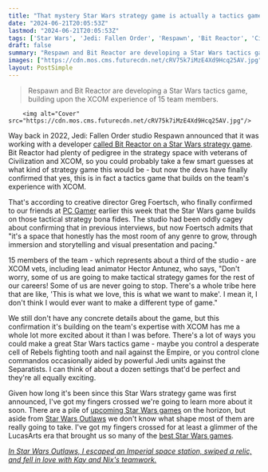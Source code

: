 ```yaml
---
title: "That mystery Star Wars strategy game is actually a tactics game from a bunch of XCOM veterans, and suddenly I'm a lot more excited for it"
date: "2024-06-21T20:05:53Z"
lastmod: "2024-06-21T20:05:53Z"
tags: ['Star Wars', 'Jedi: Fallen Order', 'Respawn', 'Bit Reactor', 'Civilization', 'XCOM', 'Tactical Strategy', 'Star Wars Outlaws', 'LucasArts']
draft: false
summary: "Respawn and Bit Reactor are developing a Star Wars tactics game, building upon the XCOM experience of 15 team members."
images: ["https://cdn.mos.cms.futurecdn.net/cRV75k7iMzE4Xd9Hcq25AV.jpg"]
layout: PostSimple
---
```

> Respawn and Bit Reactor are developing a Star Wars tactics game, building upon the XCOM experience of 15 team members.


        <img alt="Cover" src="https://cdn.mos.cms.futurecdn.net/cRV75k7iMzE4Xd9Hcq25AV.jpg"/>
        
Way back in 2022, Jedi: Fallen Order studio Respawn announced that it was working with a developer [called Bit Reactor on a Star Wars strategy game](https://www.gamesradar.com/star-wars-jedi-2-star-wars-fps-and-a-star-wars-strategy-game-all-in-the-works-at-respawn/). Bit Reactor had plenty of pedigree in the strategy space with veterans of Civilization and XCOM, so you could probably take a few smart guesses at what kind of strategy game this would be - but now the devs have finally confirmed that yes, this is in fact a tactics game that builds on the team's experience with XCOM.

That's according to creative director Greg Foertsch, who finally confirmed to our friends at [PC Gamer](https://www.pcgamer.com/games/strategy/bitreactor-has-a-star-wars-tactical-strategy-game-in-the-works-15-xcom-veterans-on-its-team-and-an-ambitious-vision-for-the-future-of-the-genre/) earlier this week that the Star Wars game builds on those tactical strategy bona fides. The studio had been oddly cagey about confirming that in previous interviews, but now Foertsch admits that "it's a space that honestly has the most room of any genre to grow, through immersion and storytelling and visual presentation and pacing."

15 members of the team - which represents about a third of the studio - are XCOM vets, including lead animator Hector Antunez, who says, "Don't worry, some of us are going to make tactical strategy games for the rest of our careers! Some of us are never going to stop. There's a whole tribe here that are like, 'This is what we love, this is what we want to make'. I mean it, I don't think I would ever want to make a different type of game."

We still don't have any concrete details about the game, but this confirmation it's building on the team's expertise with XCOM has me a whole lot more excited about it than I was before. There's a lot of ways you could make a great Star Wars tactics game - maybe you control a desperate cell of Rebels fighting tooth and nail against the Empire, or you control clone commandos occasionally aided by powerful Jedi units against the Separatists. I can think of about a dozen settings that'd be perfect and they're all equally exciting.

Given how long it's been since this Star Wars strategy game was first announced, I've got my fingers crossed we're going to learn more about it soon. There are a pile of [upcoming Star Wars games](https://www.gamesradar.com/upcoming-star-wars-games/) on the horizon, but aside from [Star Wars Outlaws](https://www.gamesradar.com/star-wars-outlaws-guide/) we don't know what shape most of them are really going to take. I've got my fingers crossed for at least a glimmer of the LucasArts era that brought us so many of the [best Star Wars games](https://www.gamesradar.com/best-star-wars-games/).

[<em>In Star Wars Outlaws, I escaped an Imperial space station, swiped a relic, and fell in love with Kay and Nix's teamwork.</em>](https://www.gamesradar.com/games/rpg/star-wars-outlaws-preview-june-2024/)
        